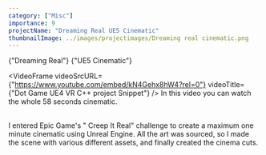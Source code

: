 ```yaml
---
category: ["Misc"]
importance: 9
projectName: "Dreaming Real UE5 Cinematic"
thumbnailImage: ../images/projectimages/Dreaming real cinematic.png
---
```


<AsciiText bClassStyling={true}>{"Dreaming Real"}</AsciiText>
<AsciiText bClassStyling={true}>{"UE5 Cinematic"}</AsciiText>

<VideoFrame 
videoSrcURL={"https://www.youtube.com/embed/kN4Gehx8hW4?rel=0"}
videoTitle={"Dot Game UE4 VR C++ project Snippet"}
/>
In this video you can watch the whole 58 seconds cinematic.
<br/>
<br/>

I entered Epic Game's " Creep It Real" challenge to create a maximum one minute cinematic using Unreal Engine.
All the art was sourced, so I made the scene with various different assets, and finally created the cinema cuts.